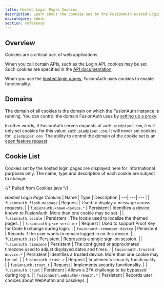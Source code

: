 ```yaml
---
title: Hosted Login Pages Cookies
description: Learn about the cookies set by the FusionAuth Hosted Login pages.
navcategory: admin
section: reference
---
```


## Overview

Cookies are a critical part of web applications.

When you call certain APIs, such as the Login API, cookies may be set. Such cookies are specified in the [API documentation](/docs/apis/).

When you use the [hosted login pages](/docs/get-started/core-concepts/integration-points#hosted-login-pages), FusionAuth uses cookies to enable functionality.

## Domains

The domain of all cookies is the domain on which the FusionAuth instance is running. You can control the domain FusionAuth uses by [setting up a proxy](/docs/operate/deploy/proxy-setup).

In other words, if FusionAuth serves requests at `auth.piedpiper.com`, it will only set cookies for this value: `auth.piedpiper.com`. It will never set cookies for `.piedpiper.com`. The ability to control the domain of the cookie set is an [open feature request](https://github.com/FusionAuth/fusionauth-issues/issues/1991).

## Cookie List

<Aside type="caution">
Cookies set by the hosted login pages are displayed here for informational purposes only. The name, type and description of each cookie are subject to change.
</Aside>

{/* Pulled from Cookies.java */}

*Hosted Login Page Cookies*
| Name | Type | Description
| ---| ---| --- |
| `fusionauth.flash-message` | Request | Used to display a message across requests. |
| `fusionauth.known-device.*` | Persistent | Identifies a device known to FusionAuth. More than one cookie may be set. |
| `fusionauth.locale` | Persistent | The locale used to localize the themed pages. |
| `fusionauth.pkce-verifier` | Request | Used to support Proof Key for Code Exchange during login. |
| `fusionauth.remember-device` | Persistent | Records if the user wants to remain logged in on this device. |
| `fusionauth.sso` | Persistent | Represents a single sign-on session. |
| `fusionauth.timezone` | Persistent | The configured or approximated timezone used to adjust displayed dates and times. |
| `fusionauth.trusted-device.*` | Persistent | Identifies a trusted device. More than one cookie may be set. |
| `fusionauth.trust_c` | Request | Implements security functionality. |
| `fusionauth.trust_t` | Request | Implements security functionality. |
| `fusionauth.trust` | Persistent | Allows a 2FA challenge to be bypassed during login. |
| `fusionauth.webauthn-reauth.*` | Persistent | Records user choices about WebAuthn and passkeys. |
